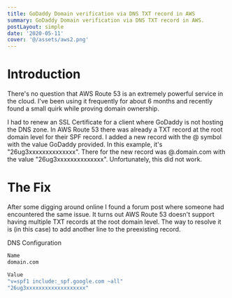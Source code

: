 ```yaml
---
title: GoDaddy Domain verification via DNS TXT record in AWS
summary: GoDaddy Domain verification via DNS TXT record in AWS.
postLayout: simple
date: '2020-05-11'
cover: '@/assets/aws2.png'
---
```


# Introduction

There's no question that AWS Route 53 is an extremely powerful service in the cloud. I've been using it frequently for about 6 months and recently found a small quirk while proving domain ownership.

I had to renew an SSL Certificate for a client where GoDaddy is not hosting the DNS zone. In AWS Route 53 there was already a TXT record at the root domain level for their SPF record. I added a new record with the @ symbol with the value GoDaddy provided. In this example, it's "26ug3xxxxxxxxxxxxxx". There for the new record was @.domain.com with the value "26ug3xxxxxxxxxxxxxx". Unfortunately, this did not work.

# The Fix

After some digging around online I found a forum post where someone had encountered the same issue. It turns out AWS Route 53 doesn't support having multiple TXT records at the root domain level. The way to resolve it is (in this case) to add another line to the preexisting record.

DNS Configuration

```bash
Name
domain.com

Value
"v=spf1 include:_spf.google.com ~all"
"26ug3xxxxxxxxxxxxxxxxxxx"
```